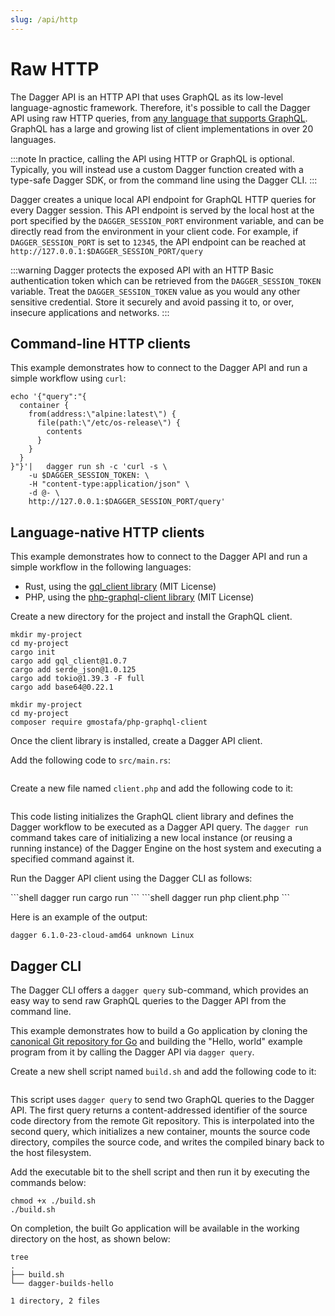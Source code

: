 ```yaml
---
slug: /api/http
---
```


# Raw HTTP

The Dagger API is an HTTP API that uses GraphQL as its low-level language-agnostic framework. Therefore, it's possible to call the Dagger API using raw HTTP queries, from [any language that supports GraphQL](https://graphql.org/code/). GraphQL has a large and growing list of client implementations in over 20 languages.

:::note
In practice, calling the API using HTTP or GraphQL is optional. Typically, you will instead use a custom Dagger function created with a type-safe Dagger SDK, or from the command line using the Dagger CLI.
:::

Dagger creates a unique local API endpoint for GraphQL HTTP queries for every Dagger session. This API endpoint is served by the local host at the port specified by the `DAGGER_SESSION_PORT` environment variable, and can be directly read from the environment in your client code. For example, if `DAGGER_SESSION_PORT` is set to `12345`, the API endpoint can be reached at `http://127.0.0.1:$DAGGER_SESSION_PORT/query`

:::warning
Dagger protects the exposed API with an HTTP Basic authentication token which can be retrieved from the `DAGGER_SESSION_TOKEN` variable. Treat the `DAGGER_SESSION_TOKEN` value as you would any other sensitive credential. Store it securely and avoid passing it to, or over, insecure applications and networks.
:::

## Command-line HTTP clients

This example demonstrates how to connect to the Dagger API and run a simple workflow using `curl`:

```shell
echo '{"query":"{
  container {
    from(address:\"alpine:latest\") {
      file(path:\"/etc/os-release\") {
        contents
      }
    }
  }
}"}'|   dagger run sh -c 'curl -s \
    -u $DAGGER_SESSION_TOKEN: \
    -H "content-type:application/json" \
    -d @- \
    http://127.0.0.1:$DAGGER_SESSION_PORT/query'
```

## Language-native HTTP clients

This example demonstrates how to connect to the Dagger API and run a simple workflow in the following languages:

- Rust, using the [gql_client library](https://github.com/arthurkhlghatyan/gql-client-rs) (MIT License)
- PHP, using the [php-graphql-client library](https://github.com/mghoneimy/php-graphql-client) (MIT License)

Create a new directory for the project and install the GraphQL client.

<Tabs>
<TabItem value="Rust">

```shell
mkdir my-project
cd my-project
cargo init
cargo add gql_client@1.0.7
cargo add serde_json@1.0.125
cargo add tokio@1.39.3 -F full
cargo add base64@0.22.1
```

</TabItem>
<TabItem value="php" label="PHP">

```shell
mkdir my-project
cd my-project
composer require gmostafa/php-graphql-client
```

</TabItem>
</Tabs>

Once the client library is installed, create a Dagger API client.

<Tabs>
<TabItem value="Rust">

Add the following code to `src/main.rs`:

```rust file=./snippets/clients-http/main.rs
```

</TabItem>
<TabItem value="php" label="PHP">

Create a new file named `client.php` and add the following code to it:

```php file=./snippets/clients-http/client.php
```

</TabItem>
</Tabs>

This code listing initializes the GraphQL client library and defines the Dagger workflow to be executed as a Dagger API query. The `dagger run` command takes care of initializing a new local instance (or reusing a running instance) of the Dagger Engine on the host system and executing a specified command against it.

Run the Dagger API client using the Dagger CLI as follows:

<Tabs>
<TabItem value="Rust">
```shell
dagger run cargo run
```
</TabItem>
<TabItem value="php" label="PHP">
```shell
dagger run php client.php
```
</TabItem>
</Tabs>

Here is an example of the output:

```shell
dagger 6.1.0-23-cloud-amd64 unknown Linux
```

## Dagger CLI

The Dagger CLI offers a `dagger query` sub-command, which provides an easy way to send raw GraphQL queries to the Dagger API from the command line.

This example demonstrates how to build a Go application by cloning the [canonical Git repository for Go](https://go.googlesource.com/example/+/HEAD/hello) and building the "Hello, world" example program from it by calling the Dagger API via `dagger query`.

Create a new shell script named `build.sh` and add the following code to it:

```shell file=./snippets/clients-http/build.sh
```

This script uses `dagger query` to send two GraphQL queries to the Dagger API. The first query returns a content-addressed identifier of the source code directory from the remote Git repository. This is interpolated into the second query, which initializes a new container, mounts the source code directory, compiles the source code, and writes the compiled binary back to the host filesystem.

Add the executable bit to the shell script and then run it by executing the commands below:

```shell
chmod +x ./build.sh
./build.sh
```

On completion, the built Go application will be available in the working directory on the host, as shown below:

```shell
tree
.
├── build.sh
└── dagger-builds-hello

1 directory, 2 files
```
